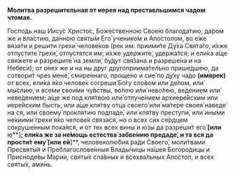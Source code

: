 **Молитва разрешительная от иерея над преставльшимся чадом чтомая.**

Госпо́дь наш Иису́с Христо́с, Боже́ственною Свое́ю благода́тию, да́ром же и вла́стию, да́нною святы́м Его́ ученико́м и Апо́столом, во е́же вяза́ти и реши́ти грехи́ челове́ков (рек им: приими́те Ду́ха Свята́го, и́хже отпустите́ грехи́, отпу́стятся им; и́хже удержите́, удержа́тся; и ели́ка а́ще свя́жете и разрешите́ на земли́, бу́дут свя́зана и разреше́на и на Небеси́); от о́нех же и на ны друг другоприима́тельно прише́дшею, да сотвори́т чрез мене́, смире́ннаго, проще́но и сие́ по ду́ху ча́до **(имярек)** от всех, ели́ка я́ко челове́к согреши́ Бо́гу сло́вом или́ де́лом, или́ мы́слию, и все́ми свои́ми чу́вствы, во́лею или́ нево́лею, ве́дением или́ неве́дением; а́ще же под кля́твою или́ отлуче́нием архиере́йским или иере́йским бысть, или а́ще кля́тву отца́ своего́ или́ ма́тере своея́ наведе́ на ся, или́ своему́ прокля́тию подпаде́, или́ кля́тву преступи́, или́ ины́ми не́киими грехи́ я́ко челове́к связа́ся, но о всех сих се́рдцем сокруше́нным пока́яся, и от тех всех вины́ и ю́зы да разреши́т его́ **[или** ю́**]**; ели́ка же за не́мощь естества́ забве́нию предаде́, и та вся да прости́т ему́ **[или** ей**]**, человеколю́бия ра́ди Своего́, моли́твами Пресвяты́я и Преблагослове́нныя Влады́чицы на́шея Богоро́дицы и Присноде́вы Мари́и, святы́х сла́вных и всехва́льных Апо́стол, и всех святы́х, ами́нь.
